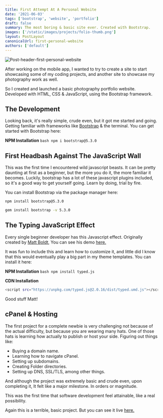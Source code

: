 ```yaml
---
title: First Attempt At A Personal Website
date: '2021-06-03'
tags: ['bootstrap', 'website', 'portfolio']
draft: false
summary: The most boring & basic site ever. Created with Bootstrap.
images: ['/static/images/projects/folio-thumb.png']
layout: PostLayout
canonicalUrl: first-personal-website
authors: ['default']
---
```


![Post-header-first-personal-website](/static/images/projects/folio-thumb.png)

After working on the mobile app, I wanted to try to create a site to start showcasing some of my coding projects, and another site to showcase my photography work as well.

So I created and launched a basic photography portfolio website. Developed with HTML, CSS & JavaScript, using the Bootstrap framework.

## The Development

Looking back, it's really simple, crude even, but it got me started and going. Getting familiar with frameworks like [Bootstrap](https://getbootstrap.com/) & the terminal. You can get started with Bootstrap here:

<b>NPM Installation</b>
``` bash npm i bootstrap@5.3.0 ```

## First Headbash Against The JavaScript Wall

This was the first time I encountered wild javascript beasts. It can be pretty daunting at first as a beginner, but the more you do it, the more familiar it becomes. Luckily, bootstrap has a lot of these javascript plugins included, so it's a good way to get yourself going. Learn by doing, trial by fire.

You can install Bootstrap via the package manager here:

```bash
npm install bootstrap@5.3.0
```

```bash
gem install bootstrap -v 5.3.0
```

## The Typing JavaScript Effect

Every single beginner developer has this Javascript effect. Originally created by [Matt Boldt](https://github.com/mattboldt/typed.js), You can see his demo [here.](https://mattboldt.com/demos/typed-js/)

It was fun to include this and learn how to customize it, and little did I know that this would eventually play a big part in my theme templates. You can install it here:

<b>NPM Installation</b>
``` bash npm install typed.js ```

<b>CDN Installation</b>
```bash
<script src="https://unpkg.com/typed.js@2.0.16/dist/typed.umd.js"></script>
```

Good stuff Matt!

## cPanel & Hosting

The first project for a complete newbie is very challenging not because of the actual difficulty, but because you are wearing many hats. One of those hats is learning how actually to publish or host your side. Figuring out things like:

- Buying a domain name.
- Learning how to navigate cPanel.
- Setting up subdomains.
- Creating Folder directories.
- Setting up DNS, SSL/TLS, among other things.

And although the project was extremely basic and crude even, upon completing it, It felt like a major milestone. In orders or magnitude.

This was the first time that software development feel attainable, like a real possibility.

Again this is a terrible, basic project. But you can see it live [here.](https://jperezca.mywhc.ca/)
